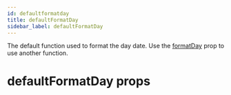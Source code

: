 ```yaml
---
id: defaultformatday
title: defaultFormatDay
sidebar_label: defaultFormatDay
---
```

<a id="docs"></a> 

The default function used to format the day date. Use the [formatDay](#formatday) prop
to use another function.



<a id="props"></a>

# defaultFormatDay props

